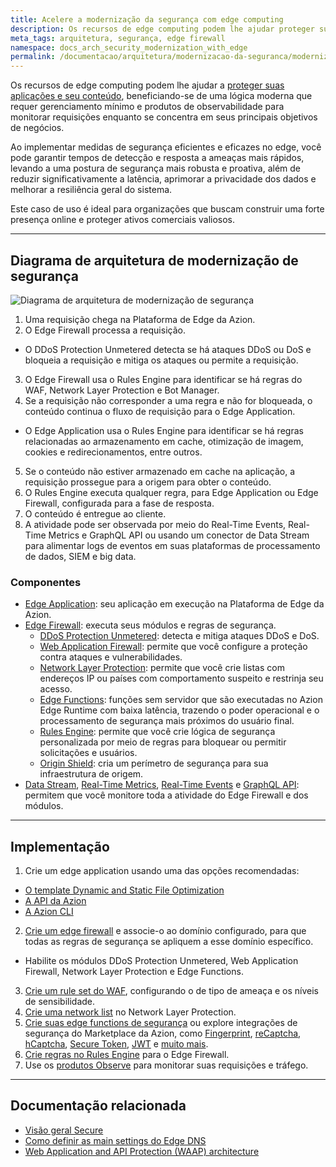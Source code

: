 ```yaml
---
title: Acelere a modernização da segurança com edge computing
description: Os recursos de edge computing podem lhe ajudar proteger suas aplicações e seu conteúdo, beneficiando-se de uma lógica moderna e produtos de observabilidade.
meta_tags: arquitetura, segurança, edge firewall
namespace: docs_arch_security_modernization_with_edge
permalink: /documentacao/arquitetura/modernizacao-da-seguranca/modernizacao-da-seguranca-com-edge-computing/
---
```


Os recursos de edge computing podem lhe ajudar a [proteger suas aplicações e seu conteúdo](https://www.azion.com/pt-br/solucoes/modernizacao-de-seguranca/), beneficiando-se de uma lógica moderna que requer gerenciamento mínimo e produtos de observabilidade para monitorar requisições enquanto se concentra em seus principais objetivos de negócios.

Ao implementar medidas de segurança eficientes e eficazes no edge, você pode garantir tempos de detecção e resposta a ameaças mais rápidos, levando a uma postura de segurança mais robusta e proativa, além de reduzir significativamente a latência, aprimorar a privacidade dos dados e melhorar a resiliência geral do sistema.

Este caso de uso é ideal para organizações que buscam construir uma forte presença online e proteger ativos comerciais valiosos.

---

## Diagrama de arquitetura de modernização de segurança

![Diagrama de arquitetura de modernização de segurança](/assets/docs/images/uploads/diagram-security-modernization.png)

1. Uma requisição chega na Plataforma de Edge da Azion.
2. O Edge Firewall processa a requisição.
- O DDoS Protection Unmetered detecta se há ataques DDoS ou DoS e bloqueia a requisição e mitiga os ataques ou permite a requisição.
3. O Edge Firewall usa o Rules Engine para identificar se há regras do WAF, Network Layer Protection e Bot Manager.
4. Se a requisição não corresponder a uma regra e não for bloqueada, o conteúdo continua o fluxo de requisição para o Edge Application.
- O Edge Application usa o Rules Engine para identificar se há regras relacionadas ao armazenamento em cache, otimização de imagem, cookies e redirecionamentos, entre outros.
5. Se o conteúdo não estiver armazenado em cache na aplicação, a requisição prossegue para a origem para obter o conteúdo.
6. O Rules Engine executa qualquer regra, para Edge Application ou Edge Firewall, configurada para a fase de resposta.
7. O conteúdo é entregue ao cliente.
8. A atividade pode ser observada por meio do Real-Time Events, Real-Time Metrics e GraphQL API ou usando um conector de Data Stream para alimentar logs de eventos em suas plataformas de processamento de dados, SIEM e big data.

### Componentes

- [Edge Application](/pt-br/documentacao/produtos/build/edge-application/): seu aplicação em execução na Plataforma de Edge da Azion.
- [Edge Firewall](/pt-br/documentacao/produtos/secure/edge-firewall/): executa seus módulos e regras de segurança.
    - [DDoS Protection Unmetered](/pt-br/documentacao/produtos/secure/edge-firewall/ddos-protection/): detecta e mitiga ataques DDoS e DoS.
    - [Web Application Firewall](/pt-br/documentacao/produtos/secure/edge-firewall/web-application-firewall/): permite que você configure a proteção contra ataques e vulnerabilidades.
    - [Network Layer Protection](/pt-br/documentacao/produtos/secure/edge-firewall/network-layer-protection/): permite que você crie listas com endereços IP ou países com comportamento suspeito e restrinja seu acesso.
    - [Edge Functions](/pt-br/documentacao/produtos/secure/edge-firewall/edge-functions/): funções sem servidor que são executadas no Azion Edge Runtime com baixa latência, trazendo o poder operacional e o processamento de segurança mais próximos do usuário final.
    - [Rules Engine](/pt-br/documentacao/produtos/secure/edge-firewall/rules-engine/): permite que você crie lógica de segurança personalizada por meio de regras para bloquear ou permitir solicitações e usuários.
    - [Origin Shield](/pt-br/documentacao/produtos/secure/edge-firewall/#extensao-origin-shield): cria um perímetro de segurança para sua infraestrutura de origem.
- [Data Stream](/pt-br/documentacao/produtos/observe/data-stream/), [Real-Time Metrics](/pt-br/documentacao/produtos/observe/real-time-metrics/), [Real-Time Events](/pt-br/documentacao/produtos/observe/real-time-events/) e [GraphQL API](/pt-br/documentacao/devtools/graphql-api/visao-geral/): permitem que você monitore toda a atividade do Edge Firewall e dos módulos.

---

## Implementação

1. Crie um edge application usando uma das opções recomendadas:
- [O template Dynamic and Static File Optimization](/pt-br/documentacao/produtos/guias/dynamic-static-file-optimization-template/)
- [A API da Azion](https://api.azion.com/#d43c5509-fb99-4b20-a7bd-64f0924af352)
- [A Azion CLI](/pt-br/documentacao/produtos/azion-cli/visao-geral/)
2. [Crie um edge firewall](/pt-br/documentacao/produtos/guias/secure/edge-firewall-definir-main-settings/) e associe-o ao domínio configurado, para que todas as regras de segurança se apliquem a esse domínio específico.
- Habilite os módulos DDoS Protection Unmetered, Web Application Firewall, Network Layer Protection e Edge Functions.
3. [Crie um rule set do WAF](/pt-br/documentacao/produtos/guias/secure/criar-waf-rule-set/), configurando o de tipo de ameaça e os níveis de sensibilidade.
4. [Crie uma network list](/pt-br/documentacao/produtos/guias/blocklists-enderecos-ip-edge/) no Network Layer Protection.
5. [Crie suas edge functions de segurança](/pt-br/documentacao/produtos/guias/edge-functions/firewall/) ou explore integrações de segurança do Marketplace da Azion, como [Fingerprint](/pt-br/documentacao/produtos/guias/fingerprint/), [reCaptcha](/pt-br/documentacao/produtos/guias/recaptcha/), [hCaptcha](/pt-br/documentacao/produtos/guias/hcaptcha/), [Secure Token](/pt-br/documentacao/produtos/guias/secure-token/), [JWT](/pt-br/documentacao/produtos/guias/jwt/) e [muito mais](/pt-br/documentacao/produtos/guias/#marketplace).
6. [Crie regras no Rules Engine](/pt-br/documentacao/produtos/guias/secure/trabalhar-com-rules-engine/) para o Edge Firewall.
7. Use os [produtos Observe](/pt-br/documentacao/produtos/observe/visao-geral/) para monitorar suas requisições e tráfego.

---

## Documentação relacionada

- [Visão geral Secure](/pt-br/documentacao/produtos/secure/visao-geral/)
- [Como definir as main settings do Edge DNS](/pt-br/documentacao/produtos/guias/secure/edge-dns-definir-main-settings/)
- [Web Application and API Protection (WAAP) architecture](/pt-br/documentacao/arquitetura/edge-firewall/web-application-and-api-protection-waap/)
